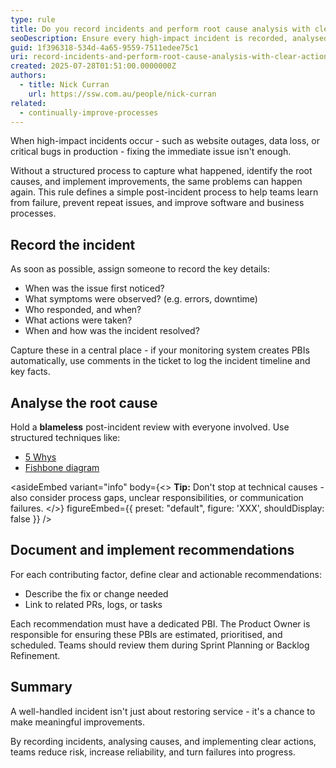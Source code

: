 ```yaml
---
type: rule
title: Do you record incidents and perform root cause analysis with clear actions?
seoDescription: Ensure every high-impact incident is recorded, analysed for root cause, and followed by clear, actionable recommendations to prevent recurrence.
guid: 1f396318-534d-4a65-9559-7511edee75c1
uri: record-incidents-and-perform-root-cause-analysis-with-clear-actions
created: 2025-07-28T01:51:00.0000000Z
authors:
  - title: Nick Curran
    url: https://ssw.com.au/people/nick-curran
related:
  - continually-improve-processes
---
```


When high-impact incidents occur - such as website outages, data loss, or critical bugs in production - fixing the immediate issue isn't enough.

Without a structured process to capture what happened, identify the root causes, and implement improvements, the same problems can happen again. This rule defines a simple post-incident process to help teams learn from failure, prevent repeat issues, and improve software and business processes.

## Record the incident

As soon as possible, assign someone to record the key details:

* When was the issue first noticed?
* What symptoms were observed? (e.g. errors, downtime)
* Who responded, and when?
* What actions were taken?
* When and how was the incident resolved?

Capture these in a central place - if your monitoring system creates PBIs automatically, use comments in the ticket to log the incident timeline and key facts.

## Analyse the root cause

Hold a **blameless** post-incident review with everyone involved. Use structured techniques like:

* [5 Whys](https://en.wikipedia.org/wiki/Five_whys)
* [Fishbone diagram](https://en.wikipedia.org/wiki/Ishikawa_diagram)

<asideEmbed
  variant="info"
  body={<>
    **Tip:** Don't stop at technical causes - also consider process gaps, unclear responsibilities, or communication failures.
  </>}
  figureEmbed={{
    preset: "default",
    figure: 'XXX',
    shouldDisplay: false
  }}
/>

## Document and implement recommendations

For each contributing factor, define clear and actionable recommendations:

* Describe the fix or change needed
* Link to related PRs, logs, or tasks

Each recommendation must have a dedicated PBI. The Product Owner is responsible for ensuring these PBIs are estimated, prioritised, and scheduled. Teams should review them during Sprint Planning or Backlog Refinement.

## Summary

A well-handled incident isn't just about restoring service - it's a chance to make meaningful improvements.

By recording incidents, analysing causes, and implementing clear actions, teams reduce risk, increase reliability, and turn failures into progress.
